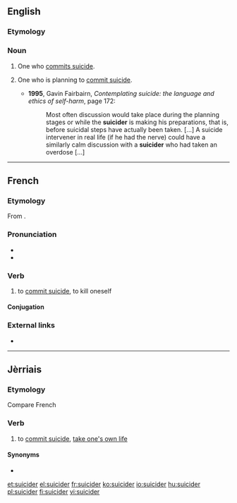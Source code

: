 ==English==

===Etymology===
{{suffix|suicide|er|lang=en}}

===Noun===
{{en-noun}}

# {{context|nonstandard|lang=en}} One who [[commit suicide|commits suicide]].
# {{context|medicine|social work|lang=en}} One who is planning to [[commit suicide]].
#* '''1995''', Gavin Fairbairn, ''Contemplating suicide: the language and ethics of self-harm'', page 172:
#*: Most often discussion would take place during the planning stages or while the '''suicider''' is making his preparations, that is, before suicidal steps have actually been taken. [...] A suicide intervener in real life (if he had the nerve) could have a similarly calm discussion with a '''suicider''' who had taken an overdose [...]

----

==French==
===Etymology===
From {{suffix|suicide|er|lang=fr}}.

===Pronunciation===
* {{audio|Fr-suicider.ogg|Audio|lang=fr}}
*{{IPA|/sɥi.si.de/|lang=fr}}

===Verb===
{{fr-verb|type=pronominal}}

# {{context|pronominal|lang=fr}} to [[commit suicide]], to kill oneself

====Conjugation====
{{fr-conj-er-refl-cons|suicid}}

===External links===
* {{R:TLFi}}

----

==Jèrriais==

===Etymology===
{{rfe|lang=roa-jer}}
Compare French {{term|suicider|se suicider|lang=fr}}

===Verb===
{{roa-jer-verb}}

# {{context|reflexive|sé suicider|lang=roa-jer}} to [[commit suicide]], [[take one's own life]]

====Synonyms====
* {{l|roa-jer|mêfaithe|s'mêfaithe}}

[[et:suicider]]
[[el:suicider]]
[[fr:suicider]]
[[ko:suicider]]
[[io:suicider]]
[[hu:suicider]]
[[pl:suicider]]
[[fi:suicider]]
[[vi:suicider]]
